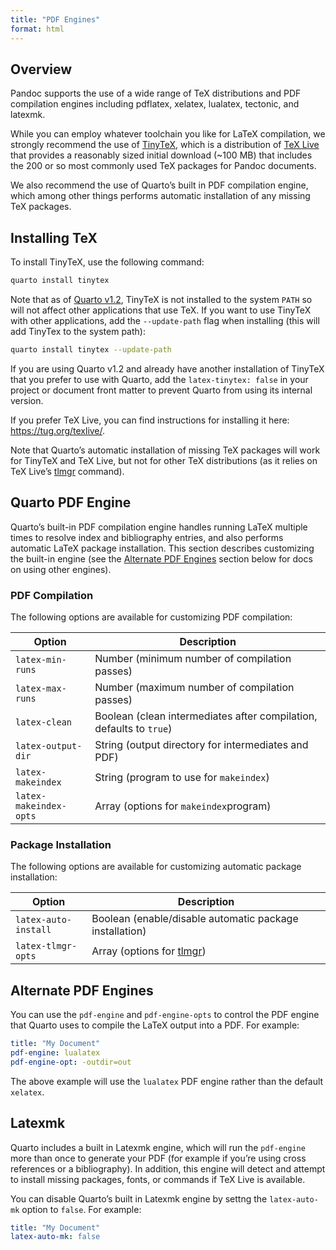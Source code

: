 ```yaml
---
title: "PDF Engines"
format: html
---
```


## Overview

Pandoc supports the use of a wide range of TeX distributions and PDF compilation engines including pdflatex, xelatex, lualatex, tectonic, and latexmk.

While you can employ whatever toolchain you like for LaTeX compilation, we strongly recommend the use of [TinyTeX](https://yihui.org/tinytex/), which is a distribution of [TeX Live](https://tug.org/texlive/) that provides a reasonably sized initial download (\~100 MB) that includes the 200 or so most commonly used TeX packages for Pandoc documents.

We also recommend the use of Quarto's built in PDF compilation engine, which among other things performs automatic installation of any missing TeX packages.

## Installing TeX

To install TinyTeX, use the following command:

```.bash
quarto install tinytex
```

Note that as of [Quarto v1.2](https://quarto.org/docs/download/prerelease.html), TinyTeX is not installed to the system `PATH` so will not affect other applications that use TeX. If you want to use TinyTeX with other applications, add the `--update-path` flag when installing (this will add TinyTex to the system path):

```.bash
quarto install tinytex --update-path
```

If you are using Quarto v1.2 and already have another installation of TinyTeX that you prefer to use with Quarto, add the `latex-tinytex: false` in your project or document front matter to prevent Quarto from using its internal version.

If you prefer TeX Live, you can find instructions for installing it here: <https://tug.org/texlive/>.

Note that Quarto's automatic installation of missing TeX packages will work for TinyTeX and TeX Live, but not for other TeX distributions (as it relies on TeX Live's [tlmgr](https://www.tug.org/texlive/tlmgr.html) command).

## Quarto PDF Engine

Quarto's built-in PDF compilation engine handles running LaTeX multiple times to resolve index and bibliography entries, and also performs automatic LaTeX package installation. This section describes customizing the built-in engine (see the [Alternate PDF Engines](#alternate-pdf-engines) section below for docs on using other engines).

### PDF Compilation

The following options are available for customizing PDF compilation:

| Option                 | Description                                                         |
|------------------------|---------------------------------------------------------------------|
| `latex-min-runs`       | Number (minimum number of compilation passes)                       |
| `latex-max-runs`       | Number (maximum number of compilation passes)                       |
| `latex-clean`          | Boolean (clean intermediates after compilation, defaults to `true`) |
| `latex-output-dir`     | String (output directory for intermediates and PDF)                 |
| `latex-makeindex`      | String (program to use for `makeindex`)                             |
| `latex-makeindex-opts` | Array (options for `makeindex`program)                              |

### Package Installation

The following options are available for customizing automatic package installation:

| Option               | Description                                                         |
|----------------------|---------------------------------------------------------------------|
| `latex-auto-install` | Boolean (enable/disable automatic package installation)             |
| `latex-tlmgr-opts`   | Array (options for [tlmgr](https://www.tug.org/texlive/tlmgr.html)) |

## Alternate PDF Engines {#alternate-pdf-engines}

You can use the `pdf-engine` and `pdf-engine-opts` to control the PDF engine that Quarto uses to compile the LaTeX output into a PDF. For example:

``` yaml
title: "My Document"
pdf-engine: lualatex
pdf-engine-opt: -outdir=out
```

The above example will use the `lualatex` PDF engine rather than the default `xelatex`.

## Latexmk

Quarto includes a built in Latexmk engine, which will run the `pdf-engine` more than once to generate your PDF (for example if you're using cross references or a bibliography). In addition, this engine will detect and attempt to install missing packages, fonts, or commands if TeX Live is available.

You can disable Quarto's built in Latexmk engine by settng the `latex-auto-mk` option to `false`. For example:

``` yaml
title: "My Document"
latex-auto-mk: false
```
